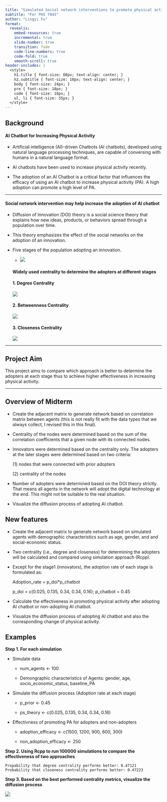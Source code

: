 ```yaml
---
title: "Simulated Social network interventions to promote physical activity through increasing AI chatbot adoption"
subtitle: "For PHS 7045"
author: "Lingyi Fu"
format: 
  revealjs:
    embed-resources: true
    incremental: true     
    slide-number: true      
    transition: fade        
    code-line-numbers: true
    code-fold: true
    smooth-scroll: true
header-includes: |
  <style>
    h1.title { font-size: 60px; text-align: center; }  
    h2.subtitle { font-size: 10px; text-align: center; } 
    body { font-size: 24px; }  
    pre { font-size: 18px; }
    code { font-size: 16px; } 
    ul, li { font-size: 35px; }
  </style>
---
```


## Background

#### AI Chatbot for Increasing Physical Activity

::: incremental
-   Artificial intelligence (AI)-driven Chatbots (AI chatbots), developed using natural language processing techniques, are capable of conversing with humans in a natural language format.

-   AI chatbots have been used to increase physical activity recently.

-   The adoption of an AI Chatbot is a critical factor that influences the efficacy of using an AI chatbot to increase physical activity (PA). A high adoption can promote a high level of PA.
:::

------------------------------------------------------------------------

#### Social network intervention may help increase the adoption of AI chatbot

-   Diffusion of Innovation (DOI) theory is a social science theory that explains how new ideas, products, or behaviors spread through a population over time.

-   This theory emphasizes the effect of the social networks on the adoption of an innovation.

-   Five stages of the population adopting an innovation.

    -   ![](misc/pdf picture/Theoretical diffusion process.png)

    #### Widely used centrality to determine the adopters at different stages

    #### 1. Degree Centrality

    ![](images/clipboard-1290019631.png)

    #### 2. Betweenness Centrality

    ![](images/clipboard-471605985.png)

    #### 3. Closeness Centrality

    ![](images/clipboard-1443945547.png)

------------------------------------------------------------------------

## Project Aim

This project aims to compare which approach is better to determine the adopters at each stage thus to achieve higher effectiveness in increasing physical activity.

------------------------------------------------------------------------

## Overview of Midterm

-   Create the adjacent matrix to generate network based on correlation matrix between agents (this is not really fit with the data types that we always collect, I revised this in this final).

-   Centrality of the nodes were determined based on the sum of the correlation coefficients that a given node with its connected nodes.

-   Innovators were determined based on the centrality only. The adopters at the later stages were determined based on two criteria:

    \(1\) nodes that were connected with prior adopters

    \(2\) centrality of the nodes

-   Number of adopters were determined based on the DOI theory strictly. That means all agents in the network will adopt the digital technology at the end. This might not be suitable to the real situation.

-   Visualize the diffusion process of adopting AI chatbot.

## New features

-   Create the adjacent matrix to generate network based on simulated agents with demographic characteristics such as age, gender, and and social-economic status.

-   Two centrality (i.e., degree and closeness) for determining the adopters will be calculated and compared using simulation approach (Rcpp).

-   Except for the stage1 (innovators), the adoption rate of each stage is formulated as:

    Adoption_rate = p_doi\*p_chatbot

    p_doi = c(0.025, 0.135, 0.34, 0.34, 0.16); p_chatbot = 0.45

-   Calculate the effectiveness in promoting physical activity after adopting AI chatbot or non-adopting AI chatbot.

-   Visualize the diffusion process of adopting AI chatbot and also the corresponding change of physical activity.

## Examples

**Step 1. For each simulation**

-   Simulate data

    -   num_agents \<- 100

    -   Demongraphic characteristics of Agents: gender, age, socio_economic_status, baseline_PA

```{=html}
<!-- -->
```
-   Simulate the diffusion process (Adoption rate at each stage)

    -   p_prior \<- 0.45

    -   ps_theory \<- c(0.025, 0.135, 0.34, 0.34, 0.16)

-   Effectivness of promoting PA for adopters and non-adopters

    -   adoption_efficacy \<- c(1500, 1200, 900, 600, 300)

    -   non_adoption_efficacy \<- 250

**Step 2. Using Rcpp to run 100000 simulations to compare the effectiveness of two approaches**

```         
Propability that degree centrality performs better: 0.47121  
Probability that closeness centrality performs better: 0.47223
```

**Step 3. Based on the best performed centrality metrics, visualize the diffusion process**

![](doipkg/AI chatbot diffusion process.gif)

## 
